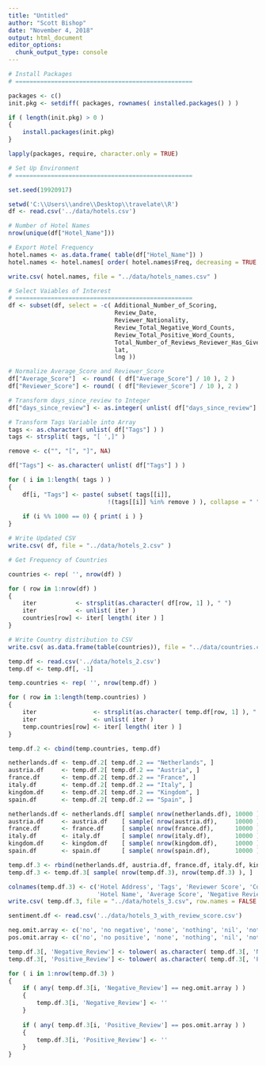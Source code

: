 ```yaml
---
title: "Untitled"
author: "Scott Bishop"
date: "November 4, 2018"
output: html_document
editor_options: 
  chunk_output_type: console
---
```


```r

# Install Packages
# ==================================================

packages <- c()   
init.pkg <- setdiff( packages, rownames( installed.packages() ) ) 

if ( length(init.pkg) > 0 ) 
{ 
    install.packages(init.pkg) 
} 

lapply(packages, require, character.only = TRUE)

```

```r

# Set Up Environment
# ==================================================

set.seed(19920917)

setwd('C:\\Users\\andre\\Desktop\\travelate\\R')
df <- read.csv('../data/hotels.csv')

```

```r

# Number of Hotel Names
nrow(unique(df["Hotel_Name"]))

# Export Hotel Frequency
hotel.names <- as.data.frame( table(df["Hotel_Name"]) )
hotel.names <- hotel.names[ order( hotel.names$Freq, decreasing = TRUE ), c(1,2) ]

write.csv( hotel.names, file = "../data/hotels_names.csv" )

```


```r

# Select Vaiables of Interest
# ==================================================
df <- subset(df, select = -c( Additional_Number_of_Scoring,
                              Review_Date,
                              Reviewer_Nationality,
                              Review_Total_Negative_Word_Counts,
                              Review_Total_Positive_Word_Counts,
                              Total_Number_of_Reviews_Reviewer_Has_Given,
                              lat,
                              lng ))

```

```r

# Normalize Average_Score and Reviewer_Score
df["Average_Score"]  <- round( ( df["Average_Score"] / 10 ), 2 ) 
df["Reviewer_Score"] <- round( ( df["Reviewer_Score"] / 10 ), 2 ) 

```

```r

# Transform days_since_review to Integer
df["days_since_review"] <- as.integer( unlist( df["days_since_review"] ) )

```

```r

# Transform Tags Variable into Array
tags <- as.character( unlist( df["Tags"] ) )
tags <- strsplit( tags, "[ ',]" )

remove <- c("", "[", "]", NA)

df["Tags"] <- as.character( unlist( df["Tags"] ) )

for ( i in 1:length( tags ) ) 
{
    df[i, "Tags"] <- paste( subset( tags[[i]], 
                            !(tags[[i]] %in% remove ) ), collapse = " " )
    
    if (i %% 1000 == 0) { print( i ) }
}

```

```r

# Write Updated CSV
write.csv( df, file = "../data/hotels_2.csv" )

```

```r

# Get Frequency of Countries

countries <- rep( '', nrow(df) )

for ( row in 1:nrow(df) )
{
    iter           <- strsplit(as.character( df[row, 1] ), " ")
    iter           <- unlist( iter )
    countries[row] <- iter[ length( iter ) ]
}

```

```r

# Write Country distribution to CSV
write.csv( as.data.frame(table(countries)), file = "../data/countries.csv" )

```

```r

temp.df <- read.csv('../data/hotels_2.csv')
temp.df <- temp.df[, -1]

temp.countries <- rep( '', nrow(temp.df) )

for ( row in 1:length(temp.countries) )
{
    iter                <- strsplit(as.character( temp.df[row, 1] ), " ")
    iter                <- unlist( iter )
    temp.countries[row] <- iter[ length( iter ) ]
}

temp.df.2 <- cbind(temp.countries, temp.df)

netherlands.df <- temp.df.2[ temp.df.2 == "Netherlands", ]
austria.df     <- temp.df.2[ temp.df.2 == "Austria", ]
france.df      <- temp.df.2[ temp.df.2 == "France", ]
italy.df       <- temp.df.2[ temp.df.2 == "Italy", ]
kingdom.df     <- temp.df.2[ temp.df.2 == "Kingdom", ]
spain.df       <- temp.df.2[ temp.df.2 == "Spain", ]

netherlands.df <- netherlands.df[ sample( nrow(netherlands.df), 10000 ), ]
austria.df     <- austria.df    [ sample( nrow(austria.df),     10000 ), ]
france.df      <- france.df     [ sample( nrow(france.df),      10000 ), ]
italy.df       <- italy.df      [ sample( nrow(italy.df),       10000 ), ]
kingdom.df     <- kingdom.df    [ sample( nrow(kingdom.df),     10000 ), ]
spain.df       <- spain.df      [ sample( nrow(spain.df),       10000 ), ]

temp.df.3 <- rbind(netherlands.df, austria.df, france.df, italy.df, kingdom.df, spain.df )
temp.df.3 <- temp.df.3[ sample( nrow(temp.df.3), nrow(temp.df.3) ), ]

colnames(temp.df.3) <- c('Hotel Address', 'Tags', 'Reviewer Score', 'Country', 'Total Reviews', 
                         'Hotel Name', 'Average Score', 'Negative Review', 'Positive Review', 'Days Since Review')
write.csv( temp.df.3, file = "../data/hotels_3.csv", row.names = FALSE )

```

```r

sentiment.df <- read.csv('../data/hotels_3_with_review_score.csv')

```

```r

neg.omit.array <- c('no', 'no negative', 'none', 'nothing', 'nil', 'nothing really', 'n a', 'na', 'nothing to say')
pos.omit.array <- c('no', 'no positive', 'none', 'nothing', 'nil', 'nothing really', 'n a', 'na', 'nothing to say')

temp.df.3[, 'Negative_Review'] <- tolower( as.character( temp.df.3[, 'Negative_Review'] ) )
temp.df.3[, 'Positive_Review'] <- tolower( as.character( temp.df.3[, 'Positive_Review'] ) )

for ( i in 1:nrow(temp.df.3) ) 
{
    if ( any( temp.df.3[i, 'Negative_Review'] == neg.omit.array ) )
    {
        temp.df.3[i, 'Negative_Review'] <- ''
    }
    
    if ( any( temp.df.3[i, 'Positive_Review'] == pos.omit.array ) )
    {
        temp.df.3[i, 'Positive_Review'] <- ''
    }
}

```

